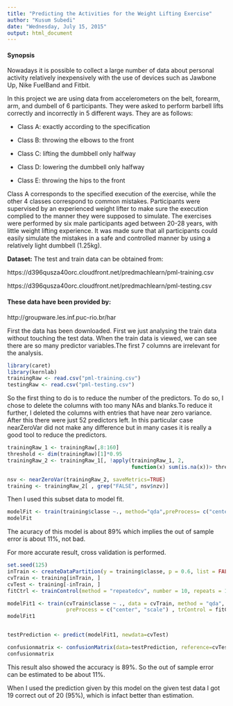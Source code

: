 ```yaml
---
title: "Predicting the Activities for the Weight Lifting Exercise"
author: "Kusum Subedi"
date: "Wednesday, July 15, 2015"
output: html_document
---
```


#### Synopsis

Nowadays it is possible to collect a large number of data about personal activity relatively inexpensively with the use of devices such as Jawbone Up, Nike FuelBand and Fitbit.

In this project we are using  data from accelerometers on the belt, forearm, arm, and dumbell of 6 participants. They were asked to perform barbell lifts correctly and incorrectly in 5 different ways.
They are as follows:

- Class A: exactly according to the specification 

- Class B: throwing the elbows to the front 

- Class C: lifting the dumbbell only halfway 

- Class D: lowering the dumbbell only halfway

- Class E: throwing the hips to the front 

Class A corresponds to the specified execution of the exercise, while the other 4 classes correspond to common mistakes. Participants were supervised by an experienced weight lifter to make sure the execution complied to the manner they were supposed to simulate. The exercises were performed by six male participants aged between 20-28 years, with little weight lifting experience. It was made sure that all participants could easily simulate the mistakes in a safe and controlled manner by using a relatively light dumbbell (1.25kg).


**Dataset:** The test and train data can be obtained from:

https://d396qusza40orc.cloudfront.net/predmachlearn/pml-training.csv

https://d396qusza40orc.cloudfront.net/predmachlearn/pml-testing.csv

#### These data have been provided by:

http://groupware.les.inf.puc-rio.br/har

First the data has been downloaded. First we just analysing the train data without touching the test data. When the train data is viewed, we can see there are so many predictor variables.The first 7 columns are irrelevant for the analysis.


```r
library(caret)
library(kernlab)
trainingRaw <- read.csv("pml-training.csv")
testingRaw <- read.csv("pml-testing.csv")
```

So the first thing to do is to reduce the number of the predictors. To do so, I chose to delete the columns with too many NAs and blanks.To reduce it further, I deleted the columns with entries that have near zero variance. After this there were just 52 predictors left. In this particular case nearZeroVar did not make any difference but in many cases it is really a good tool to reduce the predictors.

```r
trainingRaw_1 <- trainingRaw[,8:160]
threshold <- dim(trainingRaw)[1]*0.95
trainingRaw_2 <- trainingRaw_1[, !apply(trainingRaw_1, 2,
                                        function(x) sum(is.na(x))> threshold || sum(x=="") > threshold)]

nsv <- nearZeroVar(trainingRaw_2, saveMetrics=TRUE)
training <- trainingRaw_2[ , grep("FALSE", nsv$nzv)]
```


Then I used this subset data to model fit.
 
```r
modelFit <- train(training$classe ~., method="qda",preProcess= c("center", "scale"), data=training)
modelFit
```

The acuracy of this model is about 89% which implies the out of sample error is about 11%, not bad.

For more accurate result, cross validation is performed.

```r
set.seed(125)
inTrain <- createDataPartition(y = training$classe, p = 0.6, list = FALSE)
cvTrain <- training[inTrain, ]
cvTest <- training[-inTrain, ]
fitCtrl <- trainControl(method = "repeatedcv", number = 10, repeats = 10)

modelFit1 <- train(cvTrain$classe ~ ., data = cvTrain, method = "qda", 
                   preProcess = c("center", "scale") , trControl = fitCtrl)
modelFit1


testPrediction <- predict(modelFit1, newdata=cvTest)

confusionmatrix <- confusionMatrix(data=testPrediction, reference=cvTest$classe)
confusionmatrix
```

This result also showed the accuracy is 89%. So the out of sample error can be estimated to be about 11%.

When I used the prediction given by this model on the given test data I got 19 correct out of 20 (95%), which is infact better than estimation.


 
 